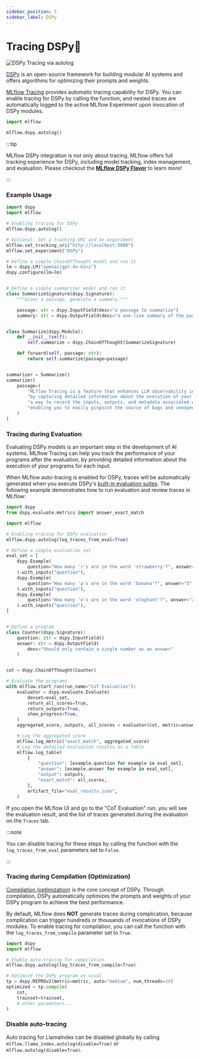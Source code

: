 ```yaml
---
sidebar_position: 5
sidebar_label: DSPy
---
```



# Tracing DSPy🧩

![DSPy Tracing via autolog](/images/llms/tracing/dspy-tracing.gif)

[DSPy](https://dspy.ai/) is an open-source framework for building modular AI systems and offers algorithms for optimizing their prompts and weights.

[MLflow Tracing](../) provides automatic tracing capability for DSPy. You can enable tracing
for DSPy by calling the <APILink fn="mlflow.dspy.autolog" /> function, and nested traces are automatically logged to the active MLflow Experiment upon invocation of DSPy modules.

```python
import mlflow

mlflow.dspy.autolog()
```

:::tip

MLflow DSPy integration is not only about tracing. MLflow offers full tracking experience for DSPy, including model tracking, index management, and evaluation. Please checkout the **[MLflow DSPy Flavor](/llms/dspy)** to learn more!

:::


### Example Usage

```python
import dspy
import mlflow

# Enabling tracing for DSPy
mlflow.dspy.autolog()

# Optional: Set a tracking URI and an experiment
mlflow.set_tracking_uri("http://localhost:5000")
mlflow.set_experiment("DSPy")

# Define a simple ChainOfThought model and run it
lm = dspy.LM("openai/gpt-4o-mini")
dspy.configure(lm=lm)


# Define a simple summarizer model and run it
class SummarizeSignature(dspy.Signature):
    """Given a passage, generate a summary."""

    passage: str = dspy.InputField(desc="a passage to summarize")
    summary: str = dspy.OutputField(desc="a one-line summary of the passage")


class Summarize(dspy.Module):
    def __init__(self):
        self.summarize = dspy.ChainOfThought(SummarizeSignature)

    def forward(self, passage: str):
        return self.summarize(passage=passage)


summarizer = Summarize()
summarizer(
    passage=(
        "MLflow Tracing is a feature that enhances LLM observability in your Generative AI (GenAI) applications "
        "by capturing detailed information about the execution of your application's services. Tracing provides "
        "a way to record the inputs, outputs, and metadata associated with each intermediate step of a request, "
        "enabling you to easily pinpoint the source of bugs and unexpected behaviors."
    )
)
```

### Tracing during Evaluation

Evaluating DSPy models is an important step in the development of AI systems. MLflow Tracing can help you track the performance of your programs after the evaluation, by providing detailed information about the execution of your programs for each input.

When MLflow auto-tracing is enabled for DSPy, traces will be automatically generated when you execute DSPy's [built-in evaluation suites](https://dspy.ai/learn/evaluation/overview/). The following example demonstrates how to run evaluation and review traces in MLflow:

```python
import dspy
from dspy.evaluate.metrics import answer_exact_match

import mlflow

# Enabling tracing for DSPy evaluation
mlflow.dspy.autolog(log_traces_from_eval=True)

# Define a simple evaluation set
eval_set = [
    dspy.Example(
        question="How many 'r's are in the word 'strawberry'?", answer="3"
    ).with_inputs("question"),
    dspy.Example(
        question="How many 'a's are in the word 'banana'?", answer="3"
    ).with_inputs("question"),
    dspy.Example(
        question="How many 'e's are in the word 'elephant'?", answer="2"
    ).with_inputs("question"),
]


# Define a program
class Counter(dspy.Signature):
    question: str = dspy.InputField()
    answer: str = dspy.OutputField(
        desc="Should only contain a single number as an answer"
    )


cot = dspy.ChainOfThought(Counter)

# Evaluate the programs
with mlflow.start_run(run_name="CoT Evaluation"):
    evaluator = dspy.evaluate.Evaluate(
        devset=eval_set,
        return_all_scores=True,
        return_outputs=True,
        show_progress=True,
    )
    aggregated_score, outputs, all_scores = evaluator(cot, metric=answer_exact_match)

    # Log the aggregated score
    mlflow.log_metric("exact_match", aggregated_score)
    # Log the detailed evaluation results as a table
    mlflow.log_table(
        {
            "question": [example.question for example in eval_set],
            "answer": [example.answer for example in eval_set],
            "output": outputs,
            "exact_match": all_scores,
        },
        artifact_file="eval_results.json",
    )
```

If you open the MLflow UI and go to the "CoT Evaluation" run, you will see the evaluation result, and the list of traces generated during the evaluation on the ``Traces`` tab.


:::note

You can disable tracing for these steps by calling the <APILink fn="mlflow.dspy.autolog" /> function with the `log_traces_from_eval` parameters set to `False`.

:::

### Tracing during Compilation (Optimization)

[Compilation (optimization)](https://dspy.ai/learn/optimization/overview/) is the core concept of DSPy. Through compilation, DSPy automatically optimizes the prompts and weights of your DSPy program to achieve the best performance.

By default, MLflow does **NOT** generate traces during complication, because complication can trigger hundreds or thousands of invocations of DSPy modules. To enable tracing for compilation, you can call the <APILink fn="mlflow.dspy.autolog" /> function with the `log_traces_from_compile` parameter set to `True`.

```python
import dspy
import mlflow

# Enable auto-tracing for compilation
mlflow.dspy.autolog(log_traces_from_compile=True)

# Optimize the DSPy program as usual
tp = dspy.MIPROv2(metric=metric, auto="medium", num_threads=24)
optimized = tp.compile(
    cot,
    trainset=trainset,
    # other parameters...
)
```

### Disable auto-tracing

Auto tracing for LlamaIndex can be disabled globally by calling `mlflow.llama_index.autolog(disable=True)` or `mlflow.autolog(disable=True)`.
